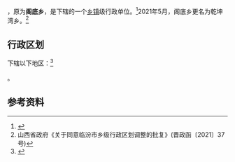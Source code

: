 {{中国乡级行政区|14/10/32/200/000
| 电话区号 = 357
}}

'''{{PAGENAMEBASE}}'''，原为'''阁底乡'''，是{{PRC admin/fullname|14/10/32/200/000|3}}下辖的一个[[乡镇|乡镇]]级行政单位。<ref>{{PRC admin/ref sgc|{{PRC admin/parent|14/10/32/200/000}}}}</ref>2021年5月，阁底乡更名为乾坤湾乡。<ref>山西省政府《关于同意临汾市乡级行政区划调整的批复》(晋政函〔2021〕37号)</ref>

== 行政区划 ==

{{PAGENAMEBASE}}下辖以下地区：<ref>{{PRC admin/ref sgc|14/10/32/200/000}}</ref>

{{PRC admin/children|14/10/32/200/000}}。

== 参考资料 ==

{{reflist}}

{{行政区划小作品}}
{{PRC admin/navcat|14/10/32/200/000}}
